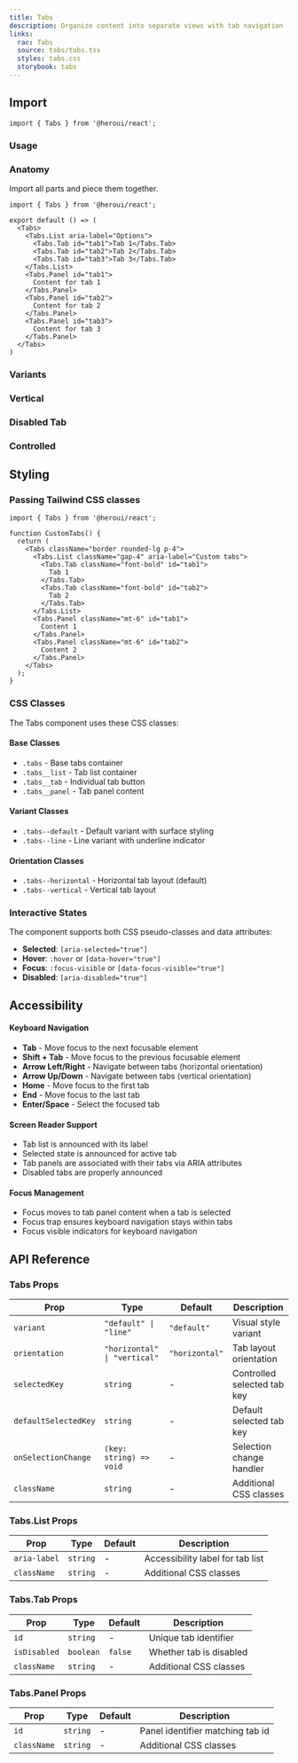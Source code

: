```yaml
---
title: Tabs
description: Organize content into separate views with tab navigation
links:
  rac: Tabs
  source: tabs/tabs.tsx
  styles: tabs.css
  storybook: tabs
---
```


## Import

```tsx
import { Tabs } from '@heroui/react';
```

### Usage

<ComponentPreview 
  name="tabs-basic"
/>

### Anatomy

Import all parts and piece them together.

```tsx
import { Tabs } from '@heroui/react';

export default () => (
  <Tabs>
    <Tabs.List aria-label="Options">
      <Tabs.Tab id="tab1">Tab 1</Tabs.Tab>
      <Tabs.Tab id="tab2">Tab 2</Tabs.Tab>
      <Tabs.Tab id="tab3">Tab 3</Tabs.Tab>
    </Tabs.List>
    <Tabs.Panel id="tab1">
      Content for tab 1
    </Tabs.Panel>
    <Tabs.Panel id="tab2">
      Content for tab 2
    </Tabs.Panel>
    <Tabs.Panel id="tab3">
      Content for tab 3
    </Tabs.Panel>
  </Tabs>
)
```

### Variants

<ComponentPreview 
  name="tabs-variants"
/>

### Vertical

<ComponentPreview 
  name="tabs-vertical"
/>

### Disabled Tab

<ComponentPreview 
  name="tabs-disabled"
/>

### Controlled

<ComponentPreview 
  name="tabs-controlled"
/>

## Styling

### Passing Tailwind CSS classes

```tsx
import { Tabs } from '@heroui/react';

function CustomTabs() {
  return (
    <Tabs className="border rounded-lg p-4">
      <Tabs.List className="gap-4" aria-label="Custom tabs">
        <Tabs.Tab className="font-bold" id="tab1">
          Tab 1
        </Tabs.Tab>
        <Tabs.Tab className="font-bold" id="tab2">
          Tab 2
        </Tabs.Tab>
      </Tabs.List>
      <Tabs.Panel className="mt-6" id="tab1">
        Content 1
      </Tabs.Panel>
      <Tabs.Panel className="mt-6" id="tab2">
        Content 2
      </Tabs.Panel>
    </Tabs>
  );
}
```

### CSS Classes

The Tabs component uses these CSS classes:

#### Base Classes
- `.tabs` - Base tabs container
- `.tabs__list` - Tab list container
- `.tabs__tab` - Individual tab button
- `.tabs__panel` - Tab panel content

#### Variant Classes
- `.tabs--default` - Default variant with surface styling
- `.tabs--line` - Line variant with underline indicator

#### Orientation Classes
- `.tabs--horizontal` - Horizontal tab layout (default)
- `.tabs--vertical` - Vertical tab layout

### Interactive States

The component supports both CSS pseudo-classes and data attributes:

- **Selected**: `[aria-selected="true"]`
- **Hover**: `:hover` or `[data-hover="true"]`
- **Focus**: `:focus-visible` or `[data-focus-visible="true"]`
- **Disabled**: `[aria-disabled="true"]`

## Accessibility

#### Keyboard Navigation

- **Tab** - Move focus to the next focusable element
- **Shift + Tab** - Move focus to the previous focusable element
- **Arrow Left/Right** - Navigate between tabs (horizontal orientation)
- **Arrow Up/Down** - Navigate between tabs (vertical orientation)
- **Home** - Move focus to the first tab
- **End** - Move focus to the last tab
- **Enter/Space** - Select the focused tab

#### Screen Reader Support

- Tab list is announced with its label
- Selected state is announced for active tab
- Tab panels are associated with their tabs via ARIA attributes
- Disabled tabs are properly announced

#### Focus Management

- Focus moves to tab panel content when a tab is selected
- Focus trap ensures keyboard navigation stays within tabs
- Focus visible indicators for keyboard navigation

## API Reference

### Tabs Props

| Prop | Type | Default | Description |
|------|------|---------|-------------|
| `variant` | `"default" \| "line"` | `"default"` | Visual style variant |
| `orientation` | `"horizontal" \| "vertical"` | `"horizontal"` | Tab layout orientation |
| `selectedKey` | `string` | - | Controlled selected tab key |
| `defaultSelectedKey` | `string` | - | Default selected tab key |
| `onSelectionChange` | `(key: string) => void` | - | Selection change handler |
| `className` | `string` | - | Additional CSS classes |

### Tabs.List Props

| Prop | Type | Default | Description |
|------|------|---------|-------------|
| `aria-label` | `string` | - | Accessibility label for tab list |
| `className` | `string` | - | Additional CSS classes |

### Tabs.Tab Props

| Prop | Type | Default | Description |
|------|------|---------|-------------|
| `id` | `string` | - | Unique tab identifier |
| `isDisabled` | `boolean` | `false` | Whether tab is disabled |
| `className` | `string` | - | Additional CSS classes |

### Tabs.Panel Props

| Prop | Type | Default | Description |
|------|------|---------|-------------|
| `id` | `string` | - | Panel identifier matching tab id |
| `className` | `string` | - | Additional CSS classes |